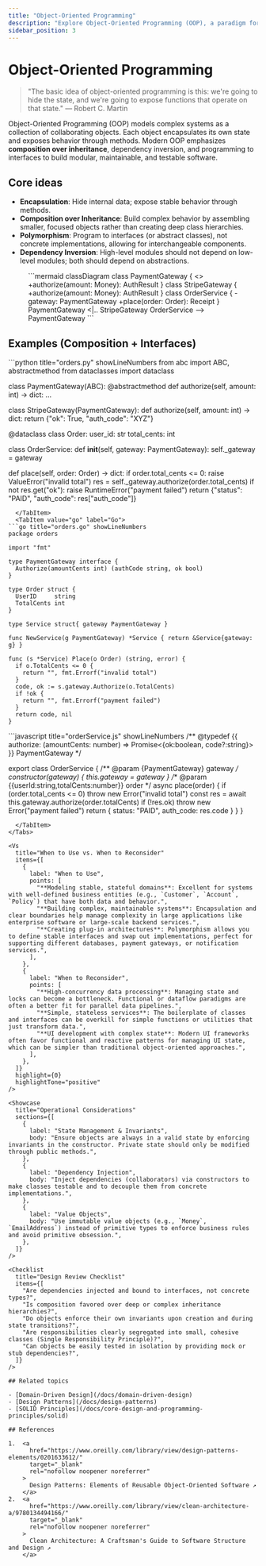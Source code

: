 ```yaml
---
title: "Object-Oriented Programming"
description: "Explore Object-Oriented Programming (OOP), a paradigm for modeling systems as collections of collaborating objects."
sidebar_position: 3
---
```


# Object-Oriented Programming

> "The basic idea of object-oriented programming is this: we're going to hide the state, and we're going to expose functions that operate on that state."
> — Robert C. Martin

Object-Oriented Programming (OOP) models complex systems as a collection of collaborating objects. Each object encapsulates its own state and exposes behavior through methods. Modern OOP emphasizes **composition over inheritance**, dependency inversion, and programming to interfaces to build modular, maintainable, and testable software.

## Core ideas

- **Encapsulation**: Hide internal data; expose stable behavior through methods.
- **Composition over Inheritance**: Build complex behavior by assembling smaller, focused objects rather than creating deep class hierarchies.
- **Polymorphism**: Program to interfaces (or abstract classes), not concrete implementations, allowing for interchangeable components.
- **Dependency Inversion**: High-level modules should not depend on low-level modules; both should depend on abstractions.

<Figure caption="A dependency-inverted design for an order service, programming to the PaymentGateway interface.">
```mermaid
classDiagram
  class PaymentGateway {
    <<interface>>
    +authorize(amount: Money): AuthResult
  }
  class StripeGateway {
    +authorize(amount: Money): AuthResult
  }
  class OrderService {
    -gateway: PaymentGateway
    +place(order: Order): Receipt
  }
  PaymentGateway <|.. StripeGateway
  OrderService --> PaymentGateway
```
</Figure>

## Examples (Composition + Interfaces)

<Tabs groupId="lang" queryString>
  <TabItem value="python" label="Python">
```python title="orders.py" showLineNumbers
from abc import ABC, abstractmethod
from dataclasses import dataclass

class PaymentGateway(ABC):
  @abstractmethod
  def authorize(self, amount: int) -> dict: ...

class StripeGateway(PaymentGateway):
  def authorize(self, amount: int) -> dict:
    return {"ok": True, "auth_code": "XYZ"}

@dataclass
class Order:
  user_id: str
  total_cents: int

class OrderService:
  def __init__(self, gateway: PaymentGateway):
    self._gateway = gateway

  def place(self, order: Order) -> dict:
    if order.total_cents <= 0:
      raise ValueError("invalid total")
    res = self._gateway.authorize(order.total_cents)
    if not res.get("ok"):
      raise RuntimeError("payment failed")
    return {"status": "PAID", "auth_code": res["auth_code"]}
```
  </TabItem>
  <TabItem value="go" label="Go">
```go title="orders.go" showLineNumbers
package orders

import "fmt"

type PaymentGateway interface {
  Authorize(amountCents int) (authCode string, ok bool)
}

type Order struct {
  UserID     string
  TotalCents int
}

type Service struct{ gateway PaymentGateway }

func NewService(g PaymentGateway) *Service { return &Service{gateway: g} }

func (s *Service) Place(o Order) (string, error) {
  if o.TotalCents <= 0 {
    return "", fmt.Errorf("invalid total")
  }
  code, ok := s.gateway.Authorize(o.TotalCents)
  if !ok {
    return "", fmt.Errorf("payment failed")
  }
  return code, nil
}
```
  </TabItem>
  <TabItem value="node" label="Node.js">
```javascript title="orderService.js" showLineNumbers
/** @typedef {{ authorize: (amountCents: number) => Promise<{ok:boolean, code?:string}> }} PaymentGateway */

export class OrderService {
  /** @param {PaymentGateway} gateway */
  constructor(gateway) {
    this.gateway = gateway
  }
  /** @param {{userId:string,totalCents:number}} order */
  async place(order) {
    if (order.total_cents <= 0) throw new Error("invalid total")
    const res = await this.gateway.authorize(order.totalCents)
    if (!res.ok) throw new Error("payment failed")
    return { status: "PAID", auth_code: res.code }
  }
}
```
  </TabItem>
</Tabs>

<Vs
  title="When to Use vs. When to Reconsider"
  items={[
    {
      label: "When to Use",
      points: [
        "**Modeling stable, stateful domains**: Excellent for systems with well-defined business entities (e.g., `Customer`, `Account`, `Policy`) that have both data and behavior.",
        "**Building complex, maintainable systems**: Encapsulation and clear boundaries help manage complexity in large applications like enterprise software or large-scale backend services.",
        "**Creating plug-in architectures**: Polymorphism allows you to define stable interfaces and swap out implementations, perfect for supporting different databases, payment gateways, or notification services.",
      ],
    },
    {
      label: "When to Reconsider",
      points: [
        "**High-concurrency data processing**: Managing state and locks can become a bottleneck. Functional or dataflow paradigms are often a better fit for parallel data pipelines.",
        "**Simple, stateless services**: The boilerplate of classes and interfaces can be overkill for simple functions or utilities that just transform data.",
        "**UI development with complex state**: Modern UI frameworks often favor functional and reactive patterns for managing UI state, which can be simpler than traditional object-oriented approaches.",
      ],
    },
  ]}
  highlight={0}
  highlightTone="positive"
/>

<Showcase
  title="Operational Considerations"
  sections={[
    {
      label: "State Management & Invariants",
      body: "Ensure objects are always in a valid state by enforcing invariants in the constructor. Private state should only be modified through public methods.",
    },
    {
      label: "Dependency Injection",
      body: "Inject dependencies (collaborators) via constructors to make classes testable and to decouple them from concrete implementations.",
    },
    {
      label: "Value Objects",
      body: "Use immutable value objects (e.g., `Money`, `EmailAddress`) instead of primitive types to enforce business rules and avoid primitive obsession.",
    },
  ]}
/>

<Checklist
  title="Design Review Checklist"
  items={[
    "Are dependencies injected and bound to interfaces, not concrete types?",
    "Is composition favored over deep or complex inheritance hierarchies?",
    "Do objects enforce their own invariants upon creation and during state transitions?",
    "Are responsibilities clearly segregated into small, cohesive classes (Single Responsibility Principle)?",
    "Can objects be easily tested in isolation by providing mock or stub dependencies?",
  ]}
/>

## Related topics

- [Domain-Driven Design](/docs/domain-driven-design)
- [Design Patterns](/docs/design-patterns)
- [SOLID Principles](/docs/core-design-and-programming-principles/solid)

## References

1.  <a
      href="https://www.oreilly.com/library/view/design-patterns-elements/0201633612/"
      target="_blank"
      rel="nofollow noopener noreferrer"
    >
      Design Patterns: Elements of Reusable Object-Oriented Software ↗️
    </a>
2.  <a
      href="https://www.oreilly.com/library/view/clean-architecture-a/9780134494166/"
      target="_blank"
      rel="nofollow noopener noreferrer"
    >
      Clean Architecture: A Craftsman's Guide to Software Structure and Design ↗️
    </a>
